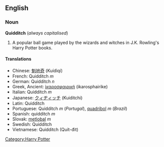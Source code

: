 ==English==
=== Noun ===
'''Quidditch''' (''always capitalised'')

# A popular ball game played by the wizards and witches in J.K. Rowling's Harry Potter books.

==== Translations ====
*Chinese: [[魁地奇]] (Kuídìqí)
*French: Quidditch ''m''
*German: Quidditch ''n''
*Greek, Ancient: [[ἰκαροσφαιρική]] (ikarosphairike)
*Italian: Quidditch ''m''
*Japanese: [[クィヂィッチ]] (Kuiditchi)
*Latin: Quidditch<!-- gender unknown -->
*Portuguese: Quidditch ''m'' (''Portugal''), [[quadribol]] ''m'' (''Brazil'')
*Spanish: quidditch ''m''
*Slovak: [[metlobal]] ''m''
*Swedish: Quidditch
*Vietnamese: Quidditch (Quít-đit)<!-- in the books it's spelled in english, the vietnamese spelling is in brackets -->

[[Category:Harry Potter]]